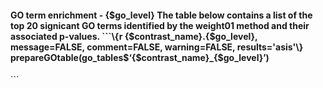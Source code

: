 #### GO term enrichment - {$go_level}
The table below contains a list of the top 20 signicant GO terms identified by the weight01 method and their associated p-values.
```\{r {$contrast_name}.{$go_level}, message=FALSE, comment=FALSE, warning=FALSE, results='asis'\}
prepareGOtable(go_tables$'{$contrast_name}_{$go_level}')
```


